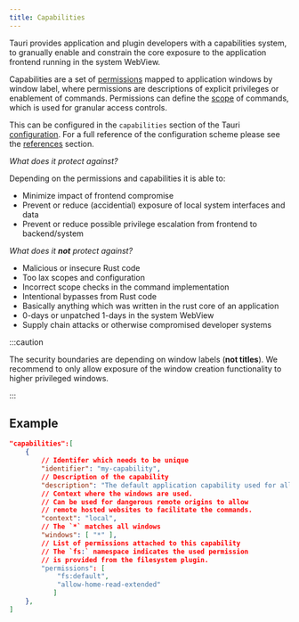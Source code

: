 ```yaml
---
title: Capabilities
---
```


Tauri provides application and plugin developers with a capabilities system,
to granually enable and constrain the core exposure to the application frontend running in the
system WebView.

Capabilities are a set of [permissions](/concepts/security/permissions) mapped to application windows by window label,
where permissions are descriptions of explicit privileges or enablement of commands.
Permissions can define the [scope](/concepts/security/scope) of commands, which is used for granular access controls.

This can be configured in the `capabilities` section of the Tauri [configuration](/references/configuration-files#tauri-config).
For a full reference of the configuration scheme please see the [references](/references/v2/config) section.

*What does it protect against?*

Depending on the permissions and capabilities it is able to:

- Minimize impact of frontend compromise
- Prevent or reduce (accidential) exposure of local system interfaces and data
- Prevent or reduce possible privilege escalation from frontend to backend/system

*What does it **not** protect against?*

- Malicious or insecure Rust code
- Too lax scopes and configuration
- Incorrect scope checks in the command implementation
- Intentional bypasses from Rust code
- Basically anything which was written in the rust core of an application
- 0-days or unpatched 1-days in the system WebView
- Supply chain attacks or otherwise compromised developer systems

:::caution

The security boundaries are depending on window labels (__not titles__).
We recommend to only allow exposure of the window creation functionality to higher privileged windows.

:::

## Example

```json
"capabilities":[
    {
        // Identifer which needs to be unique
        "identifier": "my-capability",
        // Description of the capability
        "description": "The default application capability used for all windows",
        // Context where the windows are used.
        // Can be used for dangerous remote origins to allow
        // remote hosted websites to facilitate the commands.
        "context": "local",
        // The `*` matches all windows
        "windows": [ "*" ],
        // List of permissions attached to this capability
        // The `fs:` namespace indicates the used permission
        // is provided from the filesystem plugin.
        "permissions": [
            "fs:default",
            "allow-home-read-extended"
           ]
    },
]
        
```

